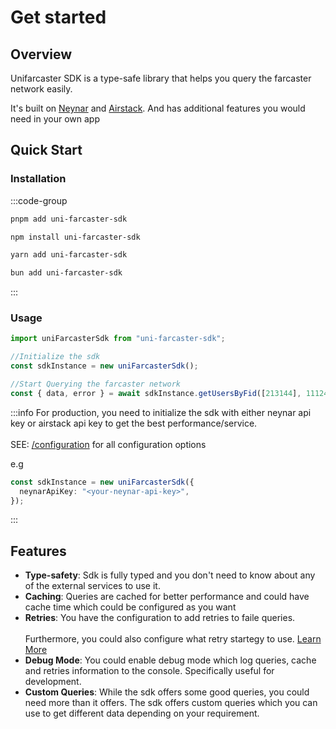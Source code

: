 # Get started

## Overview

Unifarcaster SDK is a type-safe library that helps you query the farcaster network easily.

It's built on [Neynar](https://neynar.com/) and [Airstack](https://airstack.xyz/). And has additional features you would need in your own app

## Quick Start

### Installation

:::code-group

```bash [pnpm]
pnpm add uni-farcaster-sdk
```

```bash [npm]
npm install uni-farcaster-sdk
```

```bash [yarn]
yarn add uni-farcaster-sdk
```

```bash [bun]
bun add uni-farcaster-sdk
```

:::

### Usage

```ts
import uniFarcasterSdk from "uni-farcaster-sdk";

//Initialize the sdk
const sdkInstance = new uniFarcasterSdk();

//Start Querying the farcaster network
const { data, error } = await sdkInstance.getUsersByFid([213144], 11124);
```

:::info
For production, you need to initialize the sdk with either neynar api key or airstack api key to get the best performance/service. <br></br>
SEE: [/configuration](/configuration) for all configuration options

e.g

```ts
const sdkInstance = new uniFarcasterSdk({
  neynarApiKey: "<your-neynar-api-key>",
});
```

:::

## Features

- **Type-safety**: Sdk is fully typed and you don't need to know about any of the external services to use it.
- **Caching**: Queries are cached for better performance and could have cache time which could be configured as you want
- **Retries**: You have the configuration to add retries to faile queries.<br></br> Furthermore, you could also configure what retry startegy to use. [Learn More](/configuration#retry-strategy)
- **Debug Mode**: You could enable debug mode which log queries, cache and retries information to the console. Specifically useful for development.
- **Custom Queries**: While the sdk offers some good queries, you could need more than it offers. The sdk offers custom queries which you can use to get different data depending on your requirement.
